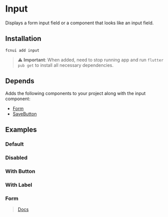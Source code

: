 # Input

Displays a form input field or a component that looks like an input field.


## Installation
```shell
fcnui add input
```

> :warning: **Important**:
> When added, need to stop running app and run `flutter pub get` to install all necessary dependencies.


## Depends

Adds the following components to your project along with the input component:

- [Form](/docs/components/form)
- [SaveButton](/docs/components/form#additionally)

## Examples


### Default
<DefaultIframe src="https://fcnui-playground.vercel.app/#/input" height={400}/>

### Disabled
<DefaultIframe src="https://fcnui-playground.vercel.app/#/input?isDisabled=true" height={400}/>

### With Button
<DefaultIframe src="https://fcnui-playground.vercel.app/#/input?withButton=true" height={400}/>

### With Label
<DefaultIframe src="https://fcnui-playground.vercel.app/#/input?withLabel=true" height={400}/>

### Form
> [Docs](/docs/components/form)
<DefaultIframe src="https://fcnui-playground.vercel.app/#/input?isForm=true" height={400}/>